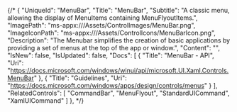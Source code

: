 {/* {
    "UniqueId": "MenuBar",
    "Title": "MenuBar",
    "Subtitle": "A classic menu, allowing the display of MenuItems containing MenuFlyoutItems.",
    "ImagePath": "ms-appx:///Assets/ControlImages/MenuBar.png",
    "ImageIconPath": "ms-appx:///Assets/ControlIcons/MenuBarIcon.png",
    "Description": "The Menubar simplifies the creation of basic applications by providing a set of menus at the top of the app or window.",
    "Content": "",
    "IsNew": false,
    "IsUpdated": false,
    "Docs": [
    {
        "Title": "MenuBar - API",
        "Uri": "https://docs.microsoft.com/windows/winui/api/microsoft.UI.Xaml.Controls.MenuBar"
    },
    {
        "Title": "Guidelines",
        "Uri": "https://docs.microsoft.com/windows/apps/design/controls/menus"
    }
    ],
    "RelatedControls": [
    "CommandBar",
    "MenuFlyout",
    "StandardUICommand",
    "XamlUICommand"
    ]
}, */}